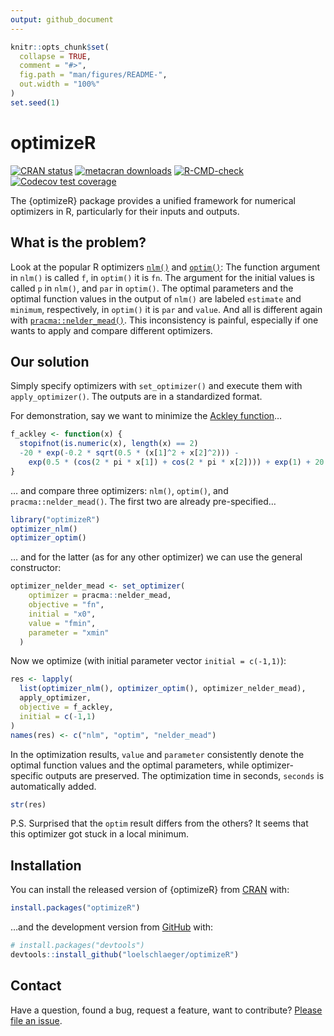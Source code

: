 ```yaml
---
output: github_document
---
```


<!-- README.md is generated from README.Rmd. Please edit that file -->

```r
knitr::opts_chunk$set(
  collapse = TRUE,
  comment = "#>",
  fig.path = "man/figures/README-",
  out.width = "100%"
)
set.seed(1)
```

# optimizeR

<!-- badges: start -->
[![CRAN status](https://www.r-pkg.org/badges/version/optimizeR)](https://CRAN.R-project.org/package=optimizeR)
[![metacran downloads](https://cranlogs.r-pkg.org/badges/last-month/optimizeR)](https://cran.r-project.org/package=optimizeR)
[![R-CMD-check](https://github.com/loelschlaeger/optimizeR/workflows/R-CMD-check/badge.svg)](https://github.com/loelschlaeger/optimizeR/actions)
[![Codecov test coverage](https://codecov.io/gh/loelschlaeger/optimizeR/branch/master/graph/badge.svg)](https://app.codecov.io/gh/loelschlaeger/optimizeR?branch=master)
<!-- badges: end -->

The {optimizeR} package provides a unified framework for numerical optimizers in R, particularly for their inputs and outputs. 

## What is the problem? 

Look at the popular R optimizers [`nlm()`](https://stat.ethz.ch/R-manual/R-devel/library/stats/html/nlm.html) and [`optim()`](https://stat.ethz.ch/R-manual/R-devel/library/stats/html/optim.html): The function argument in `nlm()` is called `f`, in `optim()` it is `fn`. The argument for the initial values is called `p` in `nlm()`, and `par` in `optim()`. The optimal parameters and the optimal function values in the output of `nlm()` are labeled `estimate` and `minimum`, respectively, in `optim()` it is `par` and `value`. And all is different again with [`pracma::nelder_mead()`](https://CRAN.R-project.org/package=pracma). This inconsistency is painful, especially if one wants to apply and compare different optimizers. 

## Our solution

Simply specify optimizers with `set_optimizer()` and execute them with `apply_optimizer()`. The outputs are in a standardized format.

For demonstration, say we want to minimize the [Ackley function](https://en.wikipedia.org/wiki/Ackley_function)...

```r
f_ackley <- function(x) {
  stopifnot(is.numeric(x), length(x) == 2)
  -20 * exp(-0.2 * sqrt(0.5 * (x[1]^2 + x[2]^2))) -
    exp(0.5 * (cos(2 * pi * x[1]) + cos(2 * pi * x[2]))) + exp(1) + 20
}
```

... and compare three optimizers: `nlm()`, `optim()`, and `pracma::nelder_mead()`. The first two are already pre-specified...

```r
library("optimizeR")
optimizer_nlm()
optimizer_optim()
```

... and for the latter (as for any other optimizer) we can use the general constructor:

```r
optimizer_nelder_mead <- set_optimizer(
    optimizer = pracma::nelder_mead,
    objective = "fn",
    initial = "x0",
    value = "fmin",
    parameter = "xmin"
  )
```

Now we optimize (with initial parameter vector `initial = c(-1,1)`):

```r
res <- lapply(
  list(optimizer_nlm(), optimizer_optim(), optimizer_nelder_mead),
  apply_optimizer, 
  objective = f_ackley, 
  initial = c(-1,1)
)
names(res) <- c("nlm", "optim", "nelder_mead")
```

In the optimization results, `value` and `parameter` consistently denote the optimal function values and the optimal parameters, while optimizer-specific outputs are preserved. The optimization time in seconds, `seconds` is automatically added.

```r
str(res)
```

P.S. Surprised that the `optim` result differs from the others? It seems that this optimizer got stuck in a local minimum. 

## Installation

You can install the released version of {optimizeR} from [CRAN](https://CRAN.R-project.org) with:

``` r
install.packages("optimizeR")
```

...and the development version from [GitHub](https://github.com/) with:

``` r
# install.packages("devtools")
devtools::install_github("loelschlaeger/optimizeR")
```

## Contact

Have a question, found a bug, request a feature, want to contribute? [Please file an issue](https://github.com/loelschlaeger/optimizeR/issues/new/choose).

